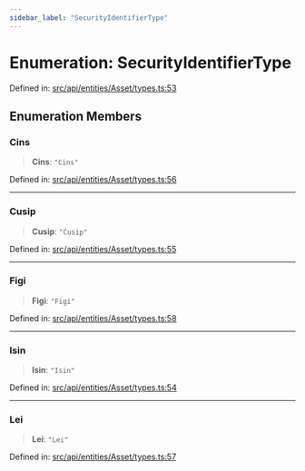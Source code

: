 ```yaml
---
sidebar_label: "SecurityIdentifierType"
---
```


# Enumeration: SecurityIdentifierType

Defined in: [src/api/entities/Asset/types.ts:53](https://github.com/PolymeshAssociation/polymesh-sdk/blob/bee6a2fe7a8ce5db42a6982e793782182cde2153/src/api/entities/Asset/types.ts#L53)

## Enumeration Members

### Cins

> **Cins**: `"Cins"`

Defined in: [src/api/entities/Asset/types.ts:56](https://github.com/PolymeshAssociation/polymesh-sdk/blob/bee6a2fe7a8ce5db42a6982e793782182cde2153/src/api/entities/Asset/types.ts#L56)

***

### Cusip

> **Cusip**: `"Cusip"`

Defined in: [src/api/entities/Asset/types.ts:55](https://github.com/PolymeshAssociation/polymesh-sdk/blob/bee6a2fe7a8ce5db42a6982e793782182cde2153/src/api/entities/Asset/types.ts#L55)

***

### Figi

> **Figi**: `"Figi"`

Defined in: [src/api/entities/Asset/types.ts:58](https://github.com/PolymeshAssociation/polymesh-sdk/blob/bee6a2fe7a8ce5db42a6982e793782182cde2153/src/api/entities/Asset/types.ts#L58)

***

### Isin

> **Isin**: `"Isin"`

Defined in: [src/api/entities/Asset/types.ts:54](https://github.com/PolymeshAssociation/polymesh-sdk/blob/bee6a2fe7a8ce5db42a6982e793782182cde2153/src/api/entities/Asset/types.ts#L54)

***

### Lei

> **Lei**: `"Lei"`

Defined in: [src/api/entities/Asset/types.ts:57](https://github.com/PolymeshAssociation/polymesh-sdk/blob/bee6a2fe7a8ce5db42a6982e793782182cde2153/src/api/entities/Asset/types.ts#L57)
